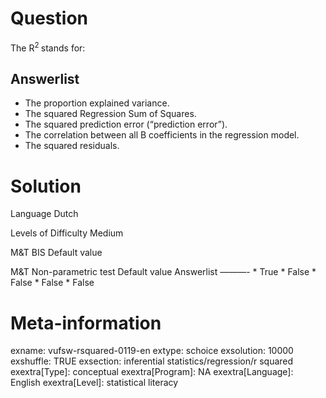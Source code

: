Question
========
The R<sup>2 </sup> stands for:

Answerlist
----------
* The proportion explained variance.
* The squared Regression Sum of Squares.
* The squared prediction error ("prediction error").
* The correlation between all B coefficients in the regression model.
* The squared residuals.

Solution
========

Language Dutch

Levels of Difficulty Medium

M&T BIS Default value

M&T Non-parametric test Default value
Answerlist
----------
* True
* False
* False
* False
* False

Meta-information
================
exname: vufsw-rsquared-0119-en
extype: schoice
exsolution: 10000
exshuffle: TRUE
exsection: inferential statistics/regression/r squared
exextra[Type]: conceptual
exextra[Program]: NA
exextra[Language]: English
exextra[Level]: statistical literacy


